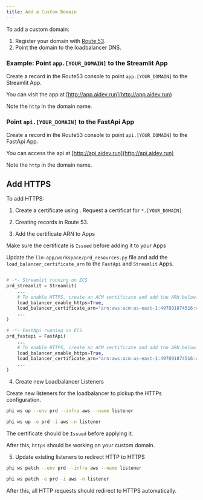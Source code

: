 ```yaml
---
title: Add a Custom Domain
---
```


To add a custom domain:

1. Register your domain with [Route 53](https://us-east-1.console.aws.amazon.com/route53/).
2. Point the domain to the loadbalancer DNS.

### Example: Point `app.[YOUR_DOMAIN]` to the Streamlit App

Create a record in the Route53 console to point `app.[YOUR_DOMAIN]` to the Streamlit App.

<ImageContainer src="/images/llm-app-aidev-run.png" alt="llm-app-aidev-run" />

You can visit the app at [http://app.aidev.run](http://app.aidev.run)

<Note>Note the `http` in the domain name.</Note>

### Point `api.[YOUR_DOMAIN]` to the FastApi App

Create a record in the Route53 console to point `api.[YOUR_DOMAIN]` to the FastApi App.

<ImageContainer src="/images/llm-api-aidev-run.png" alt="llm-api-aidev-run" />

You can access the api at [http://api.aidev.run](http://api.aidev.run)

<Note>Note the `http` in the domain name.</Note>

## Add HTTPS

To add HTTPS:

1. Create a certificate using <LinkOpenNewTab href="https://us-east-1.console.aws.amazon.com/acm" text="AWS ACM" />. Request a certificat for `*.[YOUR_DOMAIN]`

<ImageContainer
  src="/images/llm-app-request-cert.png"
  alt="llm-app-request-cert"
/>

2. Creating records in Route 53.

<ImageContainer
  src="/images/llm-app-validate-cert.png"
  alt="llm-app-validate-cert"
/>

3. Add the certificate ARN to Apps

<Note>Make sure the certificate is `Issued` before adding it to your Apps</Note>

Update the `llm-app/workspace/prd_resources.py` file and add the `load_balancer_certificate_arn` to the `FastApi` and `Streamlit` Apps.

```python workspace/prd_resources.py

# -*- Streamlit running on ECS
prd_streamlit = Streamlit(
    ...
    # To enable HTTPS, create an ACM certificate and add the ARN below:
    load_balancer_enable_https=True,
    load_balancer_certificate_arn="arn:aws:acm:us-east-1:497891874516:certificate/6598c24a-d4fc-4f17-8ee0-0d3906eb705f",
    ...
)

# -*- FastApi running on ECS
prd_fastapi = FastApi(
    ...
    # To enable HTTPS, create an ACM certificate and add the ARN below:
    load_balancer_enable_https=True,
    load_balancer_certificate_arn="arn:aws:acm:us-east-1:497891874516:certificate/6598c24a-d4fc-4f17-8ee0-0d3906eb705f",
    ...
)
```

4. Create new Loadbalancer Listeners

Create new listeners for the loadbalancer to pickup the HTTPs configuration.

<CodeGroup>

```bash terminal
phi ws up --env prd --infra aws --name listener
```

```bash shorthand
phi ws up -e prd -i aws -n listener
```

</CodeGroup>

<Note>The certificate should be `Issued` before applying it.</Note>

After this, `https` should be working on your custom domain.

5. Update existing listeners to redirect HTTP to HTTPS

<CodeGroup>

```bash terminal
phi ws patch --env prd --infra aws --name listener
```

```bash shorthand
phi ws patch -e prd -i aws -n listener
```

</CodeGroup>

After this, all HTTP requests should redirect to HTTPS automatically.
